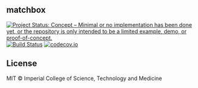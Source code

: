 ## matchbox

<!-- badges: start -->
[![Project Status: Concept – Minimal or no implementation has been done yet, or the repository is only intended to be a limited example, demo, or proof-of-concept.](https://www.repostatus.org/badges/latest/concept.svg)](https://www.repostatus.org/#concept)
[![Build Status](https://travis-ci.com/reside-ic/matchbox.svg?branch=master)](https://travis-ci.com/reside-ic/matchbox)
[![codecov.io](https://codecov.io/github/reside-ic/matchbox/coverage.svg?branch=master)](https://codecov.io/github/reside-ic/matchbox?branch=master)
<!-- badges: end -->

## License

MIT © Imperial College of Science, Technology and Medicine
